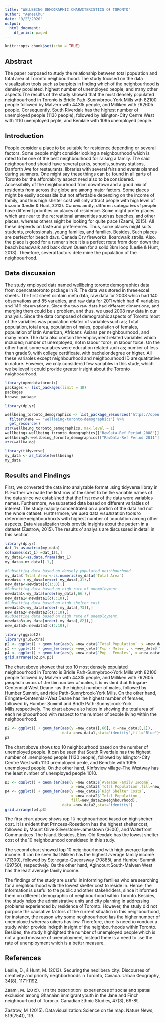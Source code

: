 ```yaml
---
title: "WELLBEING DEMOGRAPHIC CHARACTERISTICS OF TORONTO"
author: "AgnesChu"
date: "9/27/2020"
output:
  html_document:
    df_print: paged
---
```


```r
knitr::opts_chunk$set(echo = TRUE)
```



## Abstract

The paper purposed to study the relationship between total population and total area of Toronto neighbourhood. The study focused on the data visualization tools such as barplots in finding which of the neighbourhood is densley populated, highest number of unemployed people, and many other aspects.The results of the study showed that the most densely populated neighbourhood in Toronto is Bridle Path-Sunnybrook-York Mills with 82100 people followed by Malvern with 44315 people, and Milliken with 262605 people. Consequently, South Riverdale has the highest number of unemployed people (1130 people), followed by Islington-City Centre West with 1110 unemployed peple, and Bendale with 1095 unemployed people.

## Introduction
People consider a place to be suitable for residence depending on several factors.
Some people might consider looking a neighbourhood which is rated to be one of the best neighbourhood for raising a family. The said neighbourhood should have several parks, schools, subway stations, Danforth Ave for restaurants, libraries with several fairs and events planned during summers. One might say these things can be found in all parts of Toronto but the affordability aspect need also to be considered. Accessibility of the neighbourhood from downtown and a good mix of residents from across the globe are among major factors. Some places might be easily accessible but not affordable depending on the income of family, and thus high shelter cost will only attract people with high level of income (Leslie & Hunt, 2013). 
Consequently, different categories of people have different priorities on places of residence. Some might prefer places which are near to the recreational ammenities such as beaches, and other places, whereas others might be looking for quite place (Zaami, 2015). All these depends on taste and preferences. Thus, some places might suits students, professionals, young families, and families. Besides, Such places are perfect for beach days, Canada Day fireworks, Boardwalk strolls. Also, the place is good for a runner since it is a perfect route from door, down the beach boardwalk and back down Queen for a solid 8km loop (Leslie & Hunt, 2013). Therefore, several factors determine the population of the neighbourhood.


## Data discussion
The study employed data named welllbeing toronto demographics data from opendatatoronto package in R. The data was stored in three excel sheets. The first sheet contain meta data, raw data for 2008 which had 140 observations and 85 variables, and raw data for 2011 which had 41 variables and 140 observations. Since the two raw data had different dimensions, and merging them could be a problem, and thus, we used 2008 raw data in our analysis. Since the data composed of demographic aspects of Toronto most of the variables was population related of variables such as; Total population, total area, population of males, population of females, population of latin American, Africans, Asians per neighbourhood , and many more. The data also contain the employment related variables which included; number of unemployed, not in labour force, in labour force. On the other hand, some variables were education related such as; number of less than grade 9, with college certificate, with bachelor degree or higher. All these variables except neighbourhood and neighbourhood ID are quatitative in nature. However, we only considered few variables in this study, which we believed it could provide greater insight about the Toronto neighbourhood.


```r

library(opendatatoronto)
packages <- list_packages(limit = 10)
packages
browse_package
```





```r
library(dplyr)

wellbeing_toronto_demographics <- list_package_resources("https://open.toronto.ca/dataset/wellbeing-toronto-demographics/") %>%
  filter(name == "wellbeing-toronto-demographics") %>%
  get_resource()
str(wellbeing_toronto_demographics, max.level = 1)
wellbeing<-wellbeing_toronto_demographics[["RawData-Ref Period 2008"]]
wellbeing2<-wellbeing_toronto_demographics[["RawData-Ref Period 2011"]]
str(wellbeing)
```

```r
library(tidyverse)
my_data <- as_tibble(wellbeing)
my_data
```

## Results and Findings

First, we converted the data into analyzable format using tidyverse libray in R. Further we made the first row of the sheet to be the variable names of the data since we establshed that the first row of the data were variables names. Furthermore, we subsetted data based on different variables of interest. The study majorly concentrated on a portion of the data and not the whole dataset. Furthermore, we used data visualization tools to determine neighbourhoods with highest number of population among other aspects. Data visualization tools provide insights about the pattern in a dataset (Zastrow, 2015). The results of analysis are discusssed in detail in this section.
```r
library(dplyr)
dat_1<-as.matrix(my_data)
colnames(dat_1) =dat_1[1,]
my_data1<-as.data.frame(dat_1)
my_data<-my_data1[-1,]

```


```r
#Subsetting data based on densely populated neighbourhood
my_data$`Total Area`<-as.numeric(my_data$`Total Area`)
newdata <-my_data[order(-my_data[,3]),]
new_data<-newdata[c(1:10),]
#Subsetting data based on high rate of unemployment
newdata1<-my_data[order(my_data[,66]),]
new_data1<-newdata1[c(1:10),]
#Subsetting data based on high shelter cost
newdata2<-my_data[order(-my_data[,73]),]
new_data2<-newdata2[c(1:10),]
#Subsetting data based on high rate of unemployment
newdata3<-my_data[order(-my_data[,82]),]
new_data3<-newdata3[c(1:10),]
```


```r
library(ggplot2)
library(gridExtra)
p2 <- ggplot() + geom_bar(aes(y =new_data$`Total Population`, x =new_data$`Total Area`,fill=new_data$Neighbourhood), data =new_data,stat="identity")
p3 <- ggplot() + geom_bar(aes(y =new_data$`Pop - Males`, x =new_data$`Total Area`,fill=new_data$Neighbourhood), data =new_data,stat="identity")
p4 <- ggplot() + geom_bar(aes(y =new_data$`Pop - Females`, x =new_data$`Total Area`,fill=new_data$Neighbourhood), data =new_data,stat="identity")
grid.arrange(p2,p4,p3)
```

The chart above showed that top 10 most densely populated neighbourhood in Toronto is Bridle Path-Sunnybrook-York Mills with 82100 people followed by Malvern with 44315 people, and Milliken with 262605 people.In terms of the the number of males, it is evident that Eringate-Centennial-West Deane has the highest number of males, followed by Humber Summit, and ridle Path-Sunnybrook-York Mills. On the other hand, Eringate-Centennial-West Deane has the highest number of females, followed by Humber Summit and Bridle Path-Sunnybrook-York Mills,respectively. The chart above also helps in showing the total area of each neighbourhood with respect to the number of people living within the neighbourhood.

```r
p2 <- ggplot() + geom_bar(aes(y =new_data1[,66], x =new_data1[,1]),
                          data =new_data1,stat="identity",fill="Blue")+coord_flip()
p2
```

The chart above shows top 10 neighbourhood based on the number of unemployed people. It can be seen that South Riverdale has the highest number of unemployed people (1130 people), followed by Islington-City Centre West with 1110 unemployed peple, and Bendale with 1095 unemployed people. On the other hand, KInfsview village-The Westway has the least number of unemployed people 1010.


```r
p3 <- ggplot() + geom_bar(aes(y =new_data3$`Average Family Income`,
                              x =new_data3$`Total Population`,fill=new_data$Neighbourhood), data =new_data3,stat="identity")
p4 <- ggplot() + geom_bar(aes(y =new_data2$`High Shelter Costs`,
                              x =new_data2$`Total Population`,
                              fill=new_data2$Neighbourhood), 
                          data =new_data2,stat="identity")
grid.arrange(p4,p3)
```

The first chart above shows top 10 neighbourhood based on high shelter cost. It is evident that Princess-Rosethorn has the highest shelter cost, followed by Mount Olive-Silverstone-Jamestown (3600), and Waterfront Communitoes-The Island. Besides, Elms-Old Rexdale has the lowest shelter cost of the 10 neighbourhood considered in this study.

The second chart showed top 10 neighbourhood with high average family income. It can be seen that Milken has the highest average family income (71300), followed by Stonegate-Queensway (70885), and Humber Summit (69750), respectively. On the other hand, Agincourt South-Malvern West has the least average family income.

The findings of the study are useful in informing families who are searching for a neighbourhood with the lowest shelter cost to reside in. Hence, the information is useful to the public and other stakeholders, since it informed them on different demographic of neighbourhood within Toronto. Besides, the study helps the administrative units and city planning in addressing problems experienced by residence of Toronto.
However, the study did not purpose the causative factors of the current situation in this neighbourhood, for instance, the reason why some neighbourhood has the higher number of unemployed whereas others has low. Therefore, there is need to conduct a study which provide indepth insight of the neighbourhoods within Toronto. Besides, the study highlighted the number of unemployed people which is not a good measure of unemployment, instead there is a need to use the rate of unemployment which is a better measure.


## References
Leslie, D., & Hunt, M. (2013). Securing the neoliberal city: Discourses of creativity and priority neighborhoods in Toronto, Canada. Urban Geography, 34(8), 1171-1192.

Zaami, M. (2015). 'I fit the description': experiences of social and spatial exclusion among Ghanaian immigrant youth in the Jane and Finch neighbourhood of Toronto. Canadian Ethnic Studies, 47(3), 69-89.

Zastrow, M. (2015). Data visualization: Science on the map. Nature News, 519(7541), 119.


